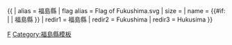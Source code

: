 {{ {{{1<noinclude>|country showdata</noinclude>}}}
| alias = 福島縣
| flag alias = Flag of Fukushima.svg
| size = {{{size|}}}
| name = {{#if: {{{name|}}} | {{{name|}}} | 福島縣 }}
<noinclude>
| redir1 = 福島縣
| redir2 = Fukushima
| redir3 = Hukusima
</noinclude>
}}<noinclude>
[[Category:日本行政區劃資料模板|F]]
[[Category:福島縣模板]]
</noinclude>